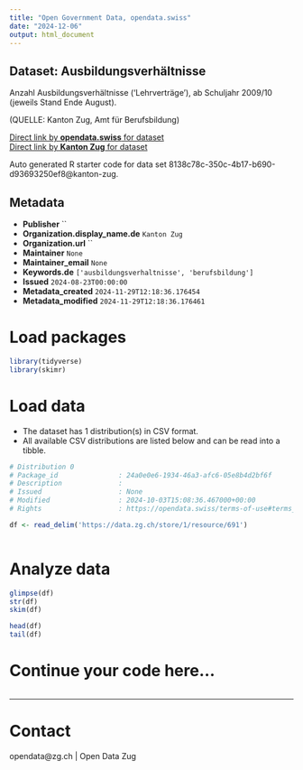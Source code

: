 ```yaml
---
title: "Open Government Data, opendata.swiss"
date: "2024-12-06"
output: html_document
---
```


## Dataset: Ausbildungsverhältnisse

Anzahl Ausbildungsverhältnisse ('Lehrverträge'), ab Schuljahr 2009/10 (jeweils Stand Ende August).

(QUELLE: Kanton Zug, Amt für Berufsbildung)

[Direct link by **opendata.swiss** for dataset](https://opendata.swiss/de/dataset/ausbildungsverhaltnisse)<br>
[Direct link by **Kanton Zug** for dataset](https://www.zg.ch/behoerden/gesundheitsdirektion/statistikfachstelle/themen/bildung/berufsbildung)

Auto generated R starter code for data set 8138c78c-350c-4b17-b690-d93693250ef8@kanton-zug.

## Metadata

- **Publisher** ``
- **Organization.display_name.de** `Kanton Zug`
- **Organization.url** ``
- **Maintainer** `None`
- **Maintainer_email** `None`
- **Keywords.de** `['ausbildungsverhaltnisse', 'berufsbildung']`
- **Issued** `2024-08-23T00:00:00`
- **Metadata_created** `2024-11-29T12:18:36.176454`
- **Metadata_modified** `2024-11-29T12:18:36.176461`


# Load packages

```r

library(tidyverse)
library(skimr)

```

# Load data

-   The dataset has 1 distribution(s) in CSV format.
-   All available CSV distributions are listed below and can be read into a tibble.

```r

# Distribution 0
# Package_id               : 24a0e0e6-1934-46a3-afc6-05e8b4d2bf6f
# Description              : 
# Issued                   : None
# Modified                 : 2024-10-03T15:08:36.467000+00:00
# Rights                   : https://opendata.swiss/terms-of-use#terms_open

df <- read_delim('https://data.zg.ch/store/1/resource/691')



```

# Analyze data

```r

glimpse(df)
str(df)
skim(df)

head(df)
tail(df)

```

# Continue your code here...

```r

```

------------------------------------------------------------------------

# Contact

opendata@zg.ch | Open Data Zug
